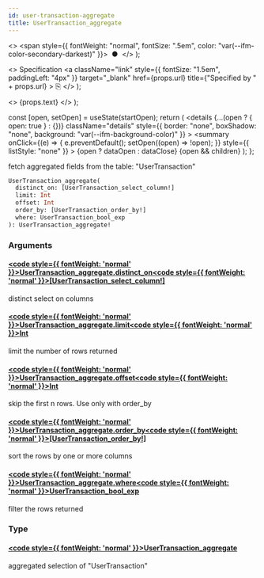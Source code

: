 ```yaml
---
id: user-transaction-aggregate
title: UserTransaction_aggregate
---
```


<head>
  <meta content="noindex" name="robots" />
  <meta charset="utf-8" />
</head>

  <>
    <span style={{ fontWeight: "normal", fontSize: ".5em", color: "var(--ifm-color-secondary-darkest)" }}>
      &nbsp;●&nbsp;
    </span>
  </>
);

  <>
    Specification
    <a
      className="link"
      style={{ fontSize: "1.5em", paddingLeft: "4px" }}
      target="_blank"
      href={props.url}
      title={"Specified by " + props.url}
    >
      ⎘
    </a>
  </>
);

  <>
    <span className={props.class}>{props.text}</span>
  </>
);


  const [open, setOpen] = useState(startOpen);
  return (
    <details
      {...(open ? { open: true } : {})}
      className="details"
      style={{ border: "none", boxShadow: "none", background: "var(--ifm-background-color)" }}
    >
      <summary
        onClick={(e) => {
          e.preventDefault();
          setOpen((open) => !open);
        }}
        style={{ listStyle: "none" }}
      >
        {open ? dataOpen : dataClose}
      </summary>
      {open && children}
    </details>
  );
};

fetch aggregated fields from the table: "UserTransaction"

```graphql
UserTransaction_aggregate(
  distinct_on: [UserTransaction_select_column!]
  limit: Int
  offset: Int
  order_by: [UserTransaction_order_by!]
  where: UserTransaction_bool_exp
): UserTransaction_aggregate!
```

### Arguments

#### [<code style={{ fontWeight: 'normal' }}>UserTransaction_aggregate.<b>distinct_on</b></code>](#)<Bullet />[<code style={{ fontWeight: 'normal' }}><b>[UserTransaction_select_column!]</b></code>](/docs/api/flow/graphql/envio/enums/user-transaction-select-column.mdx) <Badge class="badge badge--secondary " text="list"/> <Badge class="badge badge--secondary " text="enum"/>

distinct select on columns

#### [<code style={{ fontWeight: 'normal' }}>UserTransaction_aggregate.<b>limit</b></code>](#)<Bullet />[<code style={{ fontWeight: 'normal' }}><b>Int</b></code>](/docs/api/flow/graphql/envio/scalars/int.mdx) <Badge class="badge badge--secondary " text="scalar"/>

limit the number of rows returned

#### [<code style={{ fontWeight: 'normal' }}>UserTransaction_aggregate.<b>offset</b></code>](#)<Bullet />[<code style={{ fontWeight: 'normal' }}><b>Int</b></code>](/docs/api/flow/graphql/envio/scalars/int.mdx) <Badge class="badge badge--secondary " text="scalar"/>

skip the first n rows. Use only with order_by

#### [<code style={{ fontWeight: 'normal' }}>UserTransaction_aggregate.<b>order_by</b></code>](#)<Bullet />[<code style={{ fontWeight: 'normal' }}><b>[UserTransaction_order_by!]</b></code>](/docs/api/flow/graphql/envio/inputs/user-transaction-order-by.mdx) <Badge class="badge badge--secondary " text="list"/> <Badge class="badge badge--secondary " text="input"/>

sort the rows by one or more columns

#### [<code style={{ fontWeight: 'normal' }}>UserTransaction_aggregate.<b>where</b></code>](#)<Bullet />[<code style={{ fontWeight: 'normal' }}><b>UserTransaction_bool_exp</b></code>](/docs/api/flow/graphql/envio/inputs/user-transaction-bool-exp.mdx) <Badge class="badge badge--secondary " text="input"/>

filter the rows returned

### Type

#### [<code style={{ fontWeight: 'normal' }}><b>UserTransaction_aggregate</b></code>](/docs/api/flow/graphql/envio/objects/user-transaction-aggregate.mdx) <Badge class="badge badge--secondary " text="object"/>

aggregated selection of "UserTransaction"
